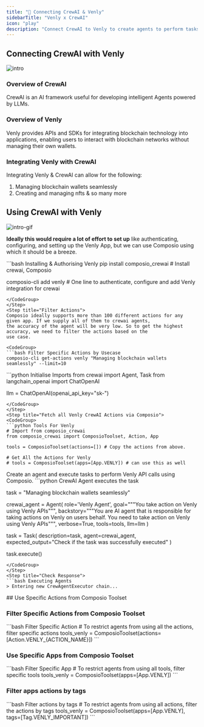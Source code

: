 ```yaml
---
title: "🚀 Connecting CrewAI & Venly"
sidebarTitle: "Venly x CrewAI"
icon: "play"
description: "Connect CrewAI to Venly to create agents to perform tasks using natural language"
---
```


## Connecting CrewAI with Venly
![intro](/media/intro.jpg)

### Overview of CrewAI

CrewAI is an AI framework useful for developing intelligent Agents powered by LLMs.

### Overview of Venly

Venly provides APIs and SDKs for integrating blockchain technology into applications, enabling users to interact with blockchain networks without managing their own wallets.

### Integrating Venly with CrewAI

Integrating Venly & CrewAI can allow for the following:

1. Managing blockchain wallets seamlessly
2. Creating and managing nfts
& so many more

## Using CrewAI with Venly
![intro-gif](/media/intro.gif)
<Steps>
<Step title="Setting Up the Environment">

**Ideally this would require a lot of effort to set up** like authenticating, configuring, and setting up the Venly App, but we can use Composio using which it should be a breeze.

<CodeGroup>
```bash Installing & Authorising Venly
pip install composio_crewai # Install crewai, Composio 

composio-cli add venly # One line to authenticate, configure and add Venly integration for crewai
```
</CodeGroup>
</Step>
<Step title="Filter Actions">
Composio ideally supports more than 100 different actions for any given app. If we supply all of them to crewai agents, 
the accuracy of the agent will be very low. So to get the highest accuracy, we need to filter the actions based on the 
use case.

<CodeGroup>
```bash Filter Specific Actions by Usecase
composio-cli get-actions venly "Managing blockchain wallets seamlessly" --limit=10
```
</CodeGroup>

</Step>
<Step title="Import Base Packages">

<CodeGroup>
```python Initialise Imports
from crewai import Agent, Task
from langchain_openai import ChatOpenAI

llm = ChatOpenAI(openai_api_key="sk-<OPENAI KEY>")
```
</CodeGroup>
</Step>
<Step title="Fetch all Venly CrewAI Actions via Composio">
<CodeGroup>
```python Tools For Venly
# Import from composio_crewai
from composio_crewai import ComposioToolset, Action, App

tools = ComposioToolset(actions=[]) # Copy the actions from above. 

# Get All the Actions for Venly
# tools = ComposioToolset(apps=[App.VENLY]) # can use this as well
```
</CodeGroup>
</Step>
<Step title="Execute the Agent">
Create an agent and execute tasks to perform Venly API calls using Composio. 
<CodeGroup>
```python CrewAI Agent executes the task

task = "Managing blockchain wallets seamlessly"

crewai_agent = Agent(
    role='Venly Agent',
    goal="""You take action on Venly using Venly APIs""",
    backstory="""You are AI agent that is responsible for taking actions on Venly on users behalf. You need to take action on Venly using Venly APIs""",
    verbose=True,
    tools=tools,
    llm=llm
)

task = Task(
    description=task,
    agent=crewai_agent,
    expected_output="Check if the task was successfully executed"
)

task.execute()
```
</CodeGroup>
</Step>
<Step title="Check Response">
```bash Executing Agents
> Entering new CrewAgentExecutor chain...
```
</Step>
</Steps>
## Use Specific Actions from Composio Toolset

### Filter Specific Actions from Composio Toolset

<CodeGroup>
```bash Filter Specific Action
# To restrict agents from using all the actions, filter specific actions
tools_venly = ComposioToolset(actions=[Action.VENLY_{ACTION_NAME}])
```
</CodeGroup>

### Use Specific Apps from Composio Toolset
<CodeGroup>
```bash Filter Specific App
# To restrict agents from using all tools, filter specific tools
tools_venly = ComposioToolset(apps=[App.VENLY])
```
</CodeGroup>

### Filter apps actions by tags 
<CodeGroup>
```bash Filter actions by tags
# To restrict agents from using all actions, filter the actions by tags
tools_venly = ComposioToolset(apps=[App.VENLY], tags=[Tag.VENLY_IMPORTANT])
```
</CodeGroup>